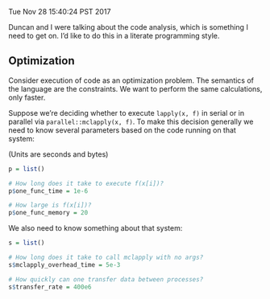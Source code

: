 Tue Nov 28 15:40:24 PST 2017

Duncan and I were talking about the code analysis, which is something I
need to get on. I'd like to do this in a literate programming style.

## Optimization

Consider execution of code as an optimization problem. The semantics of the
language are the constraints. We want to perform the same calculations,
only faster.

Suppose we're deciding whether to execute `lapply(x, f)` in serial
or in parallel via `parallel::mclapply(x, f)`. To make this decision
generally we need to know several parameters based on the code running on
that system:

(Units are seconds and bytes)

```R

p = list()

# How long does it take to execute f(x[i])?
p$one_func_time = 1e-6

# How large is f(x[i])?
p$one_func_memory = 20

```

We also need to know something about that system:

```R

s = list()

# How long does it take to call mclapply with no args?
s$mclapply_overhead_time = 5e-3

# How quickly can one transfer data between processes?
s$transfer_rate = 400e6

```


